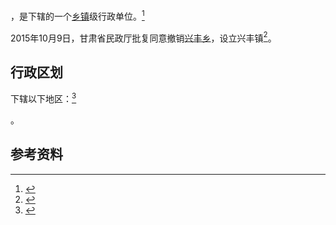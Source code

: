 {{中国乡级行政区|62/05/22/211/000}}

'''{{PAGENAMEBASE}}'''，是{{PRC admin/fullname|62/05/22/211/000|3}}下辖的一个[[乡镇|乡镇]]级行政单位。<ref>{{PRC admin/ref sgc|{{PRC admin/parent|62/05/22/211/000}}}}</ref>

2015年10月9日，甘肃省民政厅批复同意撤销[[兴丰乡|兴丰乡]]，设立兴丰镇<ref>{{Cite web |url=http://www.gsmz.gov.cn/articles/2015/11/06/article_5_108487_1.html |title=甘肃省民政厅关于天水市秦州区齐寿乡等22个乡撤乡改镇的批复（甘民复〔2015〕113号） |accessdate=2017-09-16 |archive-date=2017-09-17 |archive-url=https://web.archive.org/web/20170917032309/http://www.gsmz.gov.cn/articles/2015/11/06/article_5_108487_1.html |dead-url=no }}</ref>。

== 行政区划 ==

{{PAGENAMEBASE}}下辖以下地区：<ref>{{PRC admin/ref sgc|62/05/22/211/000}}</ref>

{{PRC admin/children|62/05/22/211/000}}。

== 参考资料 ==

{{reflist}}

{{行政区划小作品}}
{{PRC admin/navcat|62/05/22/211/000}}